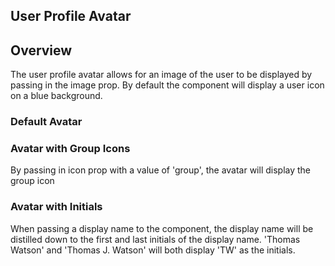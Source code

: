 
## User Profile Avatar

<Preview>
  <Story id="experimental-userprofileimage--with-image" />
</Preview>

## Overview

The user profile avatar allows for an image of the user to be displayed by
passing in the image prop. By default the component will display a user icon on
a blue background.

### Default Avatar

<Preview>
  <Story id="experimental-userprofileimage--default" />
</Preview>

### Avatar with Group Icons

By passing in icon prop with a value of 'group', the avatar will display the
group icon

<Preview>
  <Story id="experimental-userprofileimage--with-group-icon" />
</Preview>

### Avatar with Initials

When passing a display name to the component, the display name will be distilled
down to the first and last initials of the display name. 'Thomas Watson' and
'Thomas J. Watson' will both display 'TW' as the initials.

<Preview>
  <Story id="experimental-userprofileimage--with-initials" />
</Preview>

<Props />
